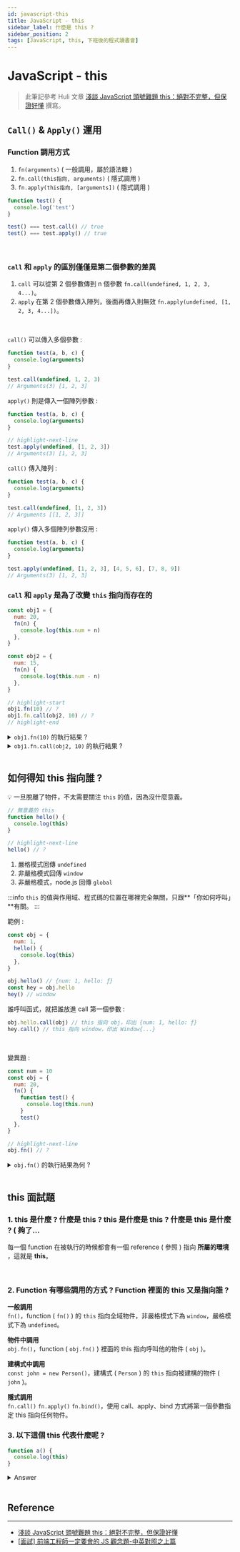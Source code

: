 ---
id: javascript-this
title: JavaScript - this
sidebar_label: 什麼是 this ?
sidebar_position: 2
tags: [JavaScript, this, 下班後的程式讀書會]
---

# JavaScript - this

> 此筆記參考 Huli 文章 [淺談 JavaScript 頭號難題 this：絕對不完整，但保證好懂](https://blog.huli.tw/2019/02/23/javascript-what-is-this/) 撰寫。

## `Call()` & `Apply()` 運用

### Function 調用方式

1. `fn(arguments)` ( 一般調用，屬於語法糖 )
2. `fn.call(this指向, arguments)` ( 隱式調用 )
3. `fn.apply(this指向, [arguments])` ( 隱式調用 )

```jsx showLineNumbers
function test() {
  console.log('test')
}

test() === test.call() // true
test() === test.apply() // true
```

<br />

### `call` 和 `apply` 的區別僅僅是第二個參數的差異

1. `call` 可以從第 2 個參數傳到 n 個參數 `fn.call(undefined, 1, 2, 3, 4...)`。
2. `apply` 在第 2 個參數傳入陣列，後面再傳入則無效 `fn.apply(undefined, [1, 2, 3, 4...])`。

<br />

`call()` 可以傳入多個參數 :

```jsx showLineNumbers
function test(a, b, c) {
  console.log(arguments)
}

test.call(undefined, 1, 2, 3)
// Arguments(3) [1, 2, 3]
```

`apply()` 則是傳入一個陣列參數 :

```jsx showLineNumbers
function test(a, b, c) {
  console.log(arguments)
}

// highlight-next-line
test.apply(undefined, [1, 2, 3])
// Arguments(3) [1, 2, 3]
```

`call()` 傳入陣列 :

```jsx showLineNumbers
function test(a, b, c) {
  console.log(arguments)
}

test.call(undefined, [1, 2, 3])
// Arguments [[1, 2, 3]]
```

`apply()` 傳入多個陣列參數沒用 :

```jsx showLineNumbers
function test(a, b, c) {
  console.log(arguments)
}

test.apply(undefined, [1, 2, 3], [4, 5, 6], [7, 8, 9])
// Arguments(3) [1, 2, 3]
```

### `call` 和 `apply` 是為了改變 `this` 指向而存在的

```jsx
const obj1 = {
  num: 20,
  fn(n) {
    console.log(this.num + n)
  },
}

const obj2 = {
  num: 15,
  fn(n) {
    console.log(this.num - n)
  },
}

// highlight-start
obj1.fn(10) // ?
obj1.fn.call(obj2, 10) // ?
// highlight-end
```

<details>
  <summary>
    <code>obj1.fn(10)</code> 的執行結果 ?
  </summary>
  <p>
    <code>30</code>，由 obj1 呼叫 <code>fn(10)</code>，因此 <code>this</code>{' '}
    指向 <code>obj1</code>。
  </p>
</details>

<details>
  <summary>
    <code>obj1.fn.call(obj2, 10)</code> 的執行結果 ?
  </summary>
  <p>
    <code>25</code>，因為 <code>this</code> 已經指向 <code>obj2</code>，所以{' '}
    <code>obj1</code> 的 <code>fn(n)</code> 裡面所取得的 <code>this.num</code>{' '}
    會是 <code>obj2</code> 的 <code>num: 15</code>。
  </p>
</details>

<br />

## 如何得知 this 指向誰 ?

💡 一旦脫離了物件，不太需要關注 `this` 的值，因為沒什麼意義。

```jsx showLineNumbers
// 無意義的 this
function hello() {
  console.log(this)
}

// highlight-next-line
hello() // ?
```

1. 嚴格模式回傳 `undefined`
2. 非嚴格模式回傳 `window`
3. 非嚴格模式，node.js 回傳 `global`

:::info
`this` 的值與作用域、程式碼的位置在哪裡完全無關，只跟**「你如何呼叫」**有關。
:::

範例 :

```jsx showLineNumbers
const obj = {
  num: 1,
  hello() {
    console.log(this)
  },
}

obj.hello() // {num: 1, hello: ƒ}
const hey = obj.hello
hey() // window
```

誰呼叫函式，就把誰放進 call 第一個參數 :

```jsx showLineNumbers
obj.hello.call(obj) // this 指向 obj，印出 {num: 1, hello: ƒ}
hey.call() // this 指向 window，印出 Window{...}
```

<br />

變異題 :

```jsx showLineNumbers
const num = 10
const obj = {
  num: 20,
  fn() {
    function test() {
      console.log(this.num)
    }
    test()
  },
}

// highlight-next-line
obj.fn() // ?
```

<details>
  <summary>
    <code>obj.fn()</code> 的執行結果為何 ?
  </summary>
  <p>
    答案是 <code>undefined</code>
  </p>
  <p>
    真正呼叫 <code>this</code> 的是 <code>test</code> 這個函式，改成使用 call
    呼叫 : <code>test.call()</code>
    ，在沒有指定 call 第一個參數時，都是預設綁定全域，也就是 <code>window</code>
    。
  </p>
  <p>
    若今天外層的 <code>num</code> 是使用
    <code>var</code> 宣告，則答案會是 <code>10</code>，但 <code>let</code> 和 <code>
      const
    </code>
    都有自己的區塊作用域，因此在 <code>this</code> 指向全域下讀取不到{' '}
    <code>num</code>，所以為
    <code>undefined</code>。
  </p>
</details>

<br />

## this 面試題

### 1. this 是什麼 ? 什麼是 this ? this 是什麼是 this ? 什麼是 this 是什麼 ? ( 夠了...

每一個 function 在被執行的時候都會有一個 reference ( 參照 ) 指向 **所屬的環境** ，這就是 **this**。

<br />

### 2. Function 有哪些調用的方式 ? Function 裡面的 this 又是指向誰 ?

**一般調用**<br />
`fn()`，function ( `fn()` ) 的 `this` 指向全域物件，非嚴格模式下為 `window`，嚴格模式下為 `undefined`。

**物件中調用**<br />
`obj.fn()`，function ( `obj.fn()` ) 裡面的 this 指向呼叫他的物件 ( `obj` )。

**建構式中調用**<br />
`const john = new Person()`，建構式 ( `Person` ) 的 `this` 指向被建構的物件 ( `john` )。

**隱式調用**<br />
`fn.call()` `fn.apply()` `fn.bind()`，使用 call、apply、bind 方式將第一個參數指定 this 指向任何物件。

### 3. 以下這個 this 代表什麼呢 ?

```jsx {2} showLineNumbers
function a() {
  console.log(this)
}
```

<details>
  <summary>Answer</summary>
  不知道，<code>this</code> 的值與作用域和程式碼位置完全無關，只跟<strong>
    「你如何呼叫」
  </strong>有關。
</details>

<br />

## Reference

---

- [淺談 JavaScript 頭號難題 this：絕對不完整，但保證好懂](https://blog.huli.tw/2019/02/23/javascript-what-is-this/)
- [[面試] 前端工程師一定要會的 JS 觀念題-中英對照之上篇](https://medium.com/starbugs/%E9%9D%A2%E8%A9%A6-%E5%89%8D%E7%AB%AF%E5%B7%A5%E7%A8%8B%E5%B8%AB%E4%B8%80%E5%AE%9A%E8%A6%81%E6%9C%83%E7%9A%84-js-%E8%A7%80%E5%BF%B5%E9%A1%8C-%E4%B8%AD%E8%8B%B1%E5%B0%8D%E7%85%A7%E4%B9%8B%E4%B8%8A%E7%AF%87-3b0a3feda14f#ff68)

<br />
